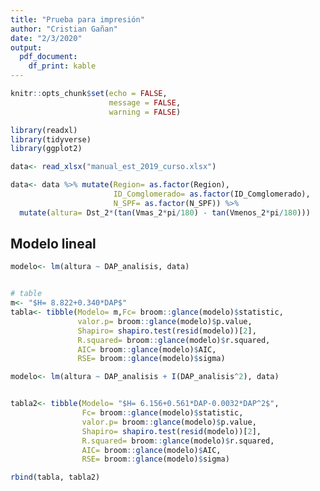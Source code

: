 ```yaml
---
title: "Prueba para impresión"
author: "Cristian Gañan"
date: "2/3/2020"
output: 
  pdf_document:
    df_print: kable
---
```


```r
knitr::opts_chunk$set(echo = FALSE, 
                      message = FALSE, 
                      warning = FALSE)

library(readxl)
library(tidyverse)
library(ggplot2)
```


```r
data<- read_xlsx("manual_est_2019_curso.xlsx")

data<- data %>% mutate(Region= as.factor(Region), 
                       ID_Comglomerado= as.factor(ID_Comglomerado),
                       N_SPF= as.factor(N_SPF)) %>% 
  mutate(altura= Dst_2*(tan(Vmas_2*pi/180) - tan(Vmenos_2*pi/180)))

```


## Modelo lineal

```r
modelo<- lm(altura ~ DAP_analisis, data)


# table
m<- "$H= 8.822+0.340*DAP$"
tabla<- tibble(Modelo= m,Fc= broom::glance(modelo)$statistic, 
               valor.p= broom::glance(modelo)$p.value, 
               Shapiro= shapiro.test(resid(modelo))[2],
               R.squared= broom::glance(modelo)$r.squared,
               AIC= broom::glance(modelo)$AIC,
               RSE= broom::glance(modelo)$sigma)


```


```r
modelo<- lm(altura ~ DAP_analisis + I(DAP_analisis^2), data)


tabla2<- tibble(Modelo= "$H= 6.156+0.561*DAP-0.0032*DAP^2$", 
                Fc= broom::glance(modelo)$statistic, 
                valor.p= broom::glance(modelo)$p.value, 
                Shapiro= shapiro.test(resid(modelo))[2],
                R.squared= broom::glance(modelo)$r.squared,
                AIC= broom::glance(modelo)$AIC,
                RSE= broom::glance(modelo)$sigma)

```


```r
rbind(tabla, tabla2)

```




